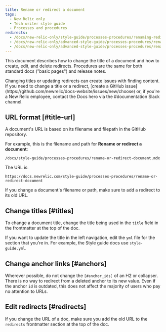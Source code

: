 ```yaml
---
title: Rename or redirect a document
tags:
  - New Relic only
  - Tech writer style guide
  - Processes and procedures
redirects:
  - /docs/new-relic-only/style-guide/processes-procedures/renaming-redirecting-document
  - /docs/new-relic-only/advanced-style-guide/processes-procedures/renaming-redirecting-document
  - /docs/new-relic-only/advanced-style-guide/processes-procedures/rename-redirect-document
---
```


This document describes how to change the title of a document and how to create, edit, and delete redirects. Procedures are the same for both standard docs ("basic pages") and release notes.

<Callout variant="caution">
  Changing titles or updating redirects can create issues with finding content. If you need to change a title or a redirect, [create a GitHub issue](https://github.com/newrelic/docs-website/issues/new/choose) or, if you're a New Relic employee, contact the Docs hero via the #documentation Slack channel.
</Callout>

## URL format [#title-url]

A document's URL is based on its filename and filepath in the GitHub repository. 

For example, this is the filename and path for **Rename or redirect a document**:

```
/docs/style-guide/processes-procedures/rename-or-redirect-document.mdx
```

The URL is: 

```
https://docs.newrelic.com/style-guide/processes-procedures/rename-or-redirect-document
```

If you change a document's filename or path, make sure to add a redirect to its old URL.

## Change titles [#titles]

To change a document title, change the title being used in the `title` field in the frontmatter at the top of the doc.

If you want to update the title in the left navigation, edit the `yml` file for the section that you're in. For example, the Style guide docs use `style-guide.yml`.

## Change anchor links [#anchors]

Wherever possible, do not change the `[#anchor_ids]` of an H2 or collapser. There is no way to redirect from a deleted anchor to its new value. Even if the anchor `id` is outdated, this does not affect the majority of users who pay no attention to URLs.

## Edit redirects [#redirects]

If you change the URL of a doc, make sure you add the old URL to the `redirects` frontmatter section at the top of the doc.
